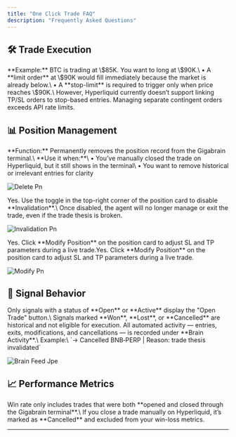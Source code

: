 ```yaml
---
title: "One Click Trade FAQ"
description: "Frequently Asked Questions"
---
```


## 🛠 Trade Execution

<Accordion title="Why is my order sometimes executed as a market order instead of a limit order?">
  **Example:** BTC is trading at \$85K. You want to long at \$90K.\
  • A **limit order** at \$90K would fill immediately because the market is already below.\
  • A **stop-limit** is required to trigger only when price reaches \$90K.\
  However, Hyperliquid currently doesn’t support linking TP/SL orders to stop-based entries. Managing separate contingent orders exceeds API rate limits.
</Accordion>

## 📊 Position Management

<Accordion title="What does the Delete button on an open-position card do, and when should I use it?">
  **Function:** Permanently removes the position record from the Gigabrain terminal.\
  **Use it when:**\
  • You’ve manually closed the trade on Hyperliquid, but it still shows in the terminal\
  • You want to remove historical or irrelevant entries for clarity

  ![Delete Pn](/images/delete.png)
</Accordion>

<Accordion title="Can I disable invalidations after my position is live?">
  Yes. Use the toggle in the top-right corner of the position card to disable **Invalidation**.\
  Once disabled, the agent will no longer manage or exit the trade, even if the trade thesis is broken.

  ![Invalidation Pn](/images/Invalidation.png)
</Accordion>

<Accordion title="Can I modify my Stop-Loss (SL) and Take-Profit (TP) levels?">
  Yes. Click **Modify Position** on the position card to adjust SL and TP parameters during a live trade.Yes. Click **Modify Position** on the position card to adjust SL and TP parameters during a live trade.

  ![Modify Pn](/images/modify.png)
</Accordion>

## 🧠 Signal Behavior

<Accordion title="Why don’t some Alpha cards have an Open Trade button?">
  Only signals with a status of **Open** or **Active** display the "Open Trade" button.\
  Signals marked **Won**, **Lost**, or **Cancelled** are historical and not eligible for execution.
</Accordion>

<Accordion title=" Where can I review the agent’s actions on my position?">
  All automated activity — entries, exits, modifications, and cancellations — is recorded under **Brain Activity**.\
  Example:\
  `→ Cancelled BNB‑PERP | Reason: trade thesis invalidated`

  ![Brain Feed Jpe](/images/brain_feed.jpeg)
</Accordion>

## 📈 Performance Metrics

<Accordion title="How is my win rate calculated?">
  Win rate only includes trades that were both **opened and closed through the Gigabrain terminal**.\
  If you close a trade manually on Hyperliquid, it’s marked as **Cancelled** and excluded from your win-loss metrics.
</Accordion>


---